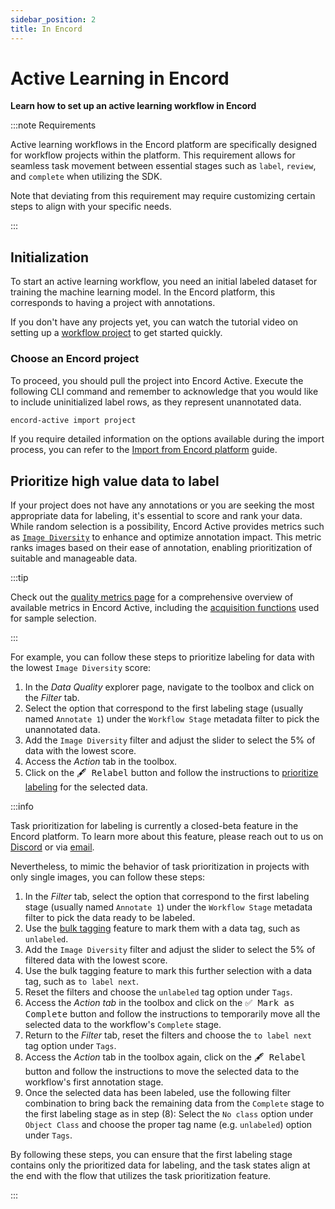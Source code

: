 ```yaml
---
sidebar_position: 2
title: In Encord
---
```



# Active Learning in Encord

**Learn how to set up an active learning workflow in Encord**

:::note Requirements

Active learning workflows in the Encord platform are specifically designed for workflow projects within the platform.
This requirement allows for seamless task movement between essential stages such as `label`, `review`, and `complete` when utilizing the SDK.

Note that deviating from this requirement may require customizing certain steps to align with your specific needs.

:::

[//]: # (Active learning workflows in Encord Active share the following key stages:)
[//]: # (<TOCInline toc={toc.filter&#40;&#40;node&#41; => node.level === 2&#41;.map&#40;&#40;node, index&#41; => &#40;{ ...node, value: `${index + 1}. ${node.value}` }&#41;&#41;} />)

## Initialization
To start an active learning workflow, you need an initial labeled dataset for training the machine learning model.
In the Encord platform, this corresponds to having a project with annotations.

If you don't have any projects yet, you can watch the tutorial video on setting up a [workflow project][workflow-project-tutorial] to get started quickly.

### Choose an Encord project

To proceed, you should pull the project into Encord Active.
Execute the following CLI command and remember to acknowledge that you would like to include uninitialized label rows, as they represent unannotated data.
```bash
encord-active import project
```
If you require detailed information on the options available during the import process, you can refer to the [Import from Encord platform][import-encord-project] guide.  

[//]: # (If your workflow project already contains annotations, you can skip the next part of the initialization step and proceed directly to [Model training]&#40;#model-training&#41;.)

[//]: # (Alternatively, if you have a trained model that you intend to use in the active learning workflow, you can jump to the [Querying]&#40;#querying&#41; step.)

## Prioritize high value data to label

If your project does not have any annotations or you are seeking the most appropriate data for labeling, it's essential to score and rank your data.
While random selection is a possibility, Encord Active provides metrics such as [`Image Diversity`][image-diversity-metric] to enhance and optimize annotation impact.
This metric ranks images based on their ease of annotation, enabling prioritization of suitable and manageable data.

:::tip

Check out the [quality metrics page][quality-metrics-page] for a comprehensive overview of available metrics in Encord Active, including the [acquisition functions][acquisition-functions] used for sample selection.

:::

For example, you can follow these steps to prioritize labeling for data with the lowest `Image Diversity` score:
1. In the _Data Quality_ explorer page, navigate to the toolbox and click on the _Filter_ tab.
2. Select the option that correspond to the first labeling stage (usually named `Annotate 1`) under the `Workflow Stage` metadata filter to pick the unannotated data.
3. Add the `Image Diversity` filter and adjust the slider to select the 5% of data with the lowest score.
4. Access the _Action_ tab in the toolbox.
5. Click on the <kbd>🖋 Relabel</kbd> button and follow the instructions to [prioritize labeling][relabeling-guide] for the selected data.

:::info

[//]: # (todo remove this info section once Encord Annotate provides task prioritization to the public)
Task prioritization for labeling is currently a closed-beta feature in the Encord platform. To learn more about this feature, please reach out to us on [Discord][join-discord] or via [email][ea-email].

Nevertheless, to mimic the behavior of task prioritization in projects with only single images, you can follow these steps:
1. In the _Filter_ tab, select the option that correspond to the first labeling stage (usually named `Annotate 1`) under the `Workflow Stage` metadata filter to pick the data ready to be labeled.
2. Use the [bulk tagging][bulk-tagging-feature] feature to mark them with a data tag, such as `unlabeled`.
3. Add the `Image Diversity` filter and adjust the slider to select the 5% of filtered data with the lowest score.
4. Use the bulk tagging feature to mark this further selection with a data tag, such as `to label next`.
5. Reset the filters and choose the `unlabeled` tag option under `Tags`.
6. Access the _Action tab_ in the toolbox and click on the <kbd>✅ Mark as Complete</kbd> button and follow the instructions to temporarily move all the selected data to the workflow's `Complete` stage.
7. Return to the _Filter_ tab, reset the filters and choose the `to label next` tag option under `Tags`.
8. Access the _Action_ tab in the toolbox again, click on the <kbd>🖋 Relabel</kbd> button and follow the instructions to move the selected data to the workflow's first annotation stage.
9. Once the selected data has been labeled, use the following filter combination to bring back the remaining data from the `Complete` stage to the first labeling stage as in step (8):
  Select the  `No class` option under `Object Class` and choose the proper tag name (e.g. `unlabeled`) option under `Tags`.

By following these steps, you can ensure that the first labeling stage contains only the prioritized data for labeling, and the task states align at the end with the flow that utilizes the task prioritization feature.

:::

[//]: # (## Model training {#model-training})

[//]: # (## Querying {#querying})

[//]: # (## Labeling)

[//]: # (## Model update)

[//]: # (## Iteration)


[bulk-tagging-feature]: ../user-guide/tagging#bulk-tagging
[acquisition-functions]: ../metrics/model-quality-metrics/#acquisition-functions
[ea-email]: mailto:active@encord.com
[quality-metrics-page]: /category/quality-metrics
[import-encord-project]: ../import/import-encord-project
[image-diversity-metric]: ../metrics/data-quality-metrics#image-diversity
[join-discord]: https://discord.gg/TU6yT7Uvx3
[relabeling-guide]: ../user-guide/relabeling
[standard-filter-feature]: ../user-guide/filtering#standard-filter-feature
[workflow-project-tutorial]: https://docs.encord.com/projects/workflows/creating-and-configuring-workflows#workflows---tutorial
